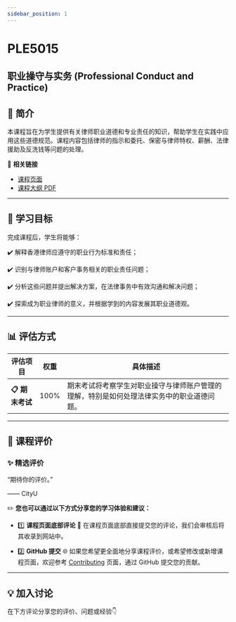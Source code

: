 ```yaml
---
sidebar_position: 1
---
```


# PLE5015
## 职业操守与实务 (Professional Conduct and Practice)

## **📘 简介**
本课程旨在为学生提供有关律师职业道德和专业责任的知识，帮助学生在实践中应用这些道德规范。课程内容包括律师的指示和委托、保密与律师特权、薪酬、法律援助及反洗钱等问题的处理。

🔗 **相关链接**
- [课程页面](https://www.cityu.edu.hk/catalogue/pg/202425/course/PLE5015.htm)
- [课程大纲 PDF](https://www.cityu.edu.hk/catalogue/pg/202425/course/PLE5015.pdf)

---

## **🎯 学习目标**

完成课程后，学生将能够：

✔️ 解释香港律师应遵守的职业行为标准和责任；

✔️ 识别与律师账户和客户事务相关的职业责任问题；

✔️ 分析这些问题并提出解决方案，在法律事务中有效沟通和解决问题；

✔️ 探索成为职业律师的意义，并根据学到的内容发展其职业道德观。

---

## **📊 评估方式**

| **评估项目**          | **权重** | **具体描述**                                                                                       |
|----------------------|---------|---------------------------------------------------------------------------------------------------|
| **📋 期末考试**       | 100%    | 期末考试将考察学生对职业操守与律师账户管理的理解，特别是如何处理法律实务中的职业道德问题。         |

---

## **💬 课程评价**

### ✨ **精选评价**
<div className={commentStyles.commentBox}>
    <p className={commentStyles.commentText}>
        “期待你的评价。”
    </p>
    <p className={commentStyles.commentAuthor}>—— CityU</p>
</div>

✏️ **您也可以通过以下方式分享您的学习体验和建议：**

- 1️⃣ **课程页面底部评论**
💬 在课程页面底部直接提交您的评论，我们会审核后将其收录到网站中。

- 2️⃣ **GitHub 提交**
🌐 如果您希望更全面地分享课程评价，或希望修改或新增课程页面，欢迎参考 [Contributing](https://penjc.github.io/CityU/contributing) 页面，通过 GitHub 提交您的贡献。

---

## **💡 加入讨论**

在下方评论分享您的评价、问题或经验👇
<Utterances />